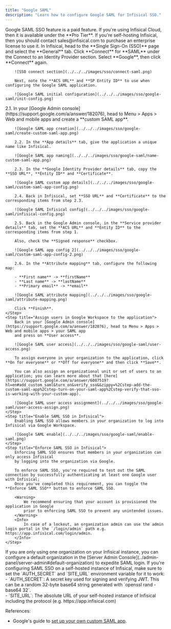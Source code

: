 ```yaml
---
title: "Google SAML"
description: "Learn how to configure Google SAML for Infisical SSO."
---
```


<Info>
  Google SAML SSO feature is a paid feature. If you're using Infisical Cloud,
  then it is available under the **Pro Tier**. If you're self-hosting Infisical,
  then you should contact sales@infisical.com to purchase an enterprise license
  to use it.
</Info>

<Steps>
   <Step title="Prepare the SAML SSO configuration in Infisical">
        In Infisical, head to the **Single Sign-On (SSO)** page and select the **General** tab. Click **Connect** for **SAML** under the Connect to an Identity Provider section. Select **Google**, then click **Connect** again.

        ![SSO connect section](../../../images/sso/connect-saml.png)

        Next, note the **ACS URL** and **SP Entity ID** to use when configuring the Google SAML application.

        ![Google SAML initial configuration](../../../images/sso/google-saml/init-config.png)

   </Step>
   <Step title="Create a SAML application in Google">
        2.1. In your [Google Admin console](https://support.google.com/a/answer/182076), head to Menu > Apps > Web and mobile apps and
        create a **custom SAML app**.
        
        ![Google SAML app creation](../../../images/sso/google-saml/create-custom-saml-app.png)
        
        2.2. In the **App details** tab, give the application a unique name like Infisical.
        
        ![Google SAML app naming](../../../images/sso/google-saml/name-custom-saml-app.png)
        
        2.3. In the **Google Identity Provider details** tab, copy the **SSO URL**, **Entity ID** and **Certificate**.
        
        ![Google SAML custom app details](../../../images/sso/google-saml/custom-saml-app-config.png)
        
        2.4. Back in Infisical, set **SSO URL** and **Certificate** to the corresponding items from step 2.3.
        
        ![Google SAML Infisical config](../../../images/sso/google-saml/infisical-config.png)
        
        2.5. Back in the Google Admin console, in the **Service provider details** tab, set the **ACS URL** and **Entity ID** to the corresponding items from step 1.

        Also, check the **Signed response** checkbox.

        ![Google SAML app config 2](../../../images/sso/google-saml/custom-saml-app-config-2.png)

        2.6. In the **Attribute mapping** tab, configure the following map:

        - **First name** -> **firstName**
        - **Last name** -> **lastName**
        - **Primary email** -> **email**

        ![Google SAML attribute mapping](../../../images/sso/google-saml/attribute-mapping.png)

        Click **Finish**.
    </Step>
    <Step title="Assign users in Google Workspace to the application">
        Back in your [Google Admin console](https://support.google.com/a/answer/182076), head to Menu > Apps > Web and mobile apps > your SAML app
        and press on **User access**.

        ![Google SAML user access](../../../images/sso/google-saml/user-access.png)

        To assign everyone in your organization to the application, click **On for everyone** or **Off for everyone** and then click **Save**.

        You can also assign an organizational unit or set of users to an application; you can learn more about that [here](https://support.google.com/a/answer/6087519?hl=en#add_custom_saml&turn_on&verify_sso&&zippy=%2Cstep-add-the-custom-saml-app%2Cstep-turn-on-your-saml-app%2Cstep-verify-that-sso-is-working-with-your-custom-app).

        ![Google SAML user access assignment](../../../images/sso/google-saml/user-access-assign.png)
    </Step>
    <Step title="Enable SAML SSO in Infisical">
        Enabling SAML SSO allows members in your organization to log into Infisical via Google Workspace.

        ![Google SAML enable](../../../images/sso/google-saml/enable-saml.png)
    </Step>
    <Step title="Enforce SAML SSO in Infisical">
        Enforcing SAML SSO ensures that members in your organization can only access Infisical
        by logging into the organization via Google.

        To enforce SAML SSO, you're required to test out the SAML connection by successfully authenticating at least one Google user with Infisical;
        Once you've completed this requirement, you can toggle the **Enforce SAML SSO** button to enforce SAML SSO.

        <Warning>
            We recommend ensuring that your account is provisioned the application in Google
            prior to enforcing SAML SSO to prevent any unintended issues.
        </Warning>
        <Info>
            In case of a lockout, an organization admin can use the admin login portal in the `/login/admin` path e.g. https://app.infisical.com/login/admin.
        </Info>
    </Step>

</Steps>

<Tip>
    If you are only using one organization on your Infisical instance, you can configure a default organization in the [Server Admin Console](../admin-panel/server-admin#default-organization) to expedite SAML login.
</Tip>

<Note>
    If you're configuring SAML SSO on a self-hosted instance of Infisical, make
    sure to set the `AUTH_SECRET` and `SITE_URL` environment variable for it to
    work:
    <div class="height:1px;"/>
    - `AUTH_SECRET`: A secret key used for signing and verifying JWT. This
    can be a random 32-byte base64 string generated with `openssl rand -base64
    32`.
    <div class="height:1px;"/>
    - `SITE_URL`: The absolute URL of your self-hosted instance of Infisical including the protocol (e.g. https://app.infisical.com)
</Note>

References:

- Google's guide to [set up your own custom SAML app](https://support.google.com/a/answer/6087519?hl=en#add_custom_saml&turn_on&verify_sso&&zippy=%2Cstep-add-the-custom-saml-app%2Cstep-turn-on-your-saml-app%2Cstep-verify-that-sso-is-working-with-your-custom-app).
